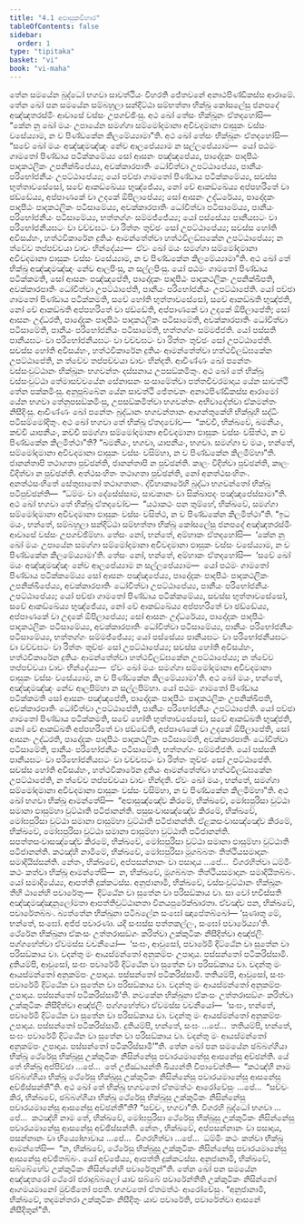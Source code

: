 ```yaml
---
title: "4.1 අඵාසුකවිහාර"
tableOfContents: false
sidebar:
  order: 1
type: "tipitaka"
basket: "vi"
book: "vi-maha"
---
```



<DynamicBreadcrumb />

<Division number="209" book="vi-maha">

<Paragraph number="953" book="vi-maha">
තේන සමයේන බුද්ධෝ භගවා සාවත්ථියං විහරති ජේතවනේ අනාථපිණ්ඩිකස්ස ආරාමේ. තේන ඛෝ පන සමයේන සම්බහුලා සන්දිට්ඨා සම්භත්තා භික්ඛූ කෝසලේසු ජනපදේ අඤ්ඤතරස්මිං ආවාසේ වස්සං උපගච්ඡිංසු. අථ ඛෝ තේසං භික්ඛූනං ඒතදහෝසි—  “කේන නු ඛෝ මයං උපායේන සමග්ගා සම්මෝදමානා අවිවදමානා ඵාසුකං වස්සං වසේය්‍යාම, න ච පිණ්ඩකේන කිලමේය්‍යාමා”ති. අථ ඛෝ තේසං භික්ඛූනං ඒතදහෝසි—  “සචේ ඛෝ මයං අඤ්ඤමඤ්ඤං නේව ආලපේය්‍යාම න සල්ලපේය්‍යාම—  යෝ පඨමං ගාමතෝ පිණ්ඩාය පටික්කමේය්‍ය සෝ ආසනං පඤ්ඤපේය්‍ය, පාදෝදකං පාදපීඨං පාදකථලිකං උපනික්ඛිපේය්‍ය, අවක්කාරපාතිං ධෝවිත්වා උපට්ඨාපේය්‍ය, පානීයං පරිභෝජනීයං උපට්ඨාපේය්‍ය; යෝ පච්ඡා ගාමතෝ පිණ්ඩාය පටික්කමේය්‍ය, සචස්ස භුත්තාවසේසෝ, සචේ ආකඞ්ඛේය්‍ය භුඤ්ජේය්‍ය, නෝ චේ ආකඞ්ඛේය්‍ය අප්පහරිතේ වා ඡඩ්ඩේය්‍ය, අප්පාණකේ වා උදකේ ඕපිලාපේය්‍ය; සෝ ආසනං උද්ධරේය්‍ය, පාදෝදකං පාදපීඨං පාදකථලිකං පටිසාමේය්‍ය, අවක්කාරපාතිං ධෝවිත්වා පටිසාමේය්‍ය, පානීයං පරිභෝජනීයං පටිසාමේය්‍ය, භත්තග්ගං සම්මජ්ජේය්‍ය; යෝ පස්සේය්‍ය පානීයඝටං වා පරිභෝජනීයඝටං වා වච්චඝටං වා රිත්තං තුච්ඡං සෝ උපට්ඨාපේය්‍ය; සචස්ස හෝති අවිසය්හං, හත්ථවිකාරේන දුතියං ආමන්තේත්වා හත්ථවිලඞ්ඝකේන උපට්ඨාපේය්‍ය; න ත්වේව තප්පච්චයා වාචං භින්දේය්‍ය—  ඒවං ඛෝ මයං සමග්ගා සම්මෝදමානා අවිවදමානා ඵාසුකං වස්සං වසේය්‍යාම, න ච පිණ්ඩකේන කිලමේය්‍යාමා”ති.
</Paragraph>

<Paragraph number="954" book="vi-maha">
අථ ඛෝ තේ භික්ඛූ අඤ්ඤමඤ්ඤං නේව ආලපිංසු, න සල්ලපිංසු. යෝ පඨමං ගාමතෝ පිණ්ඩාය පටික්කමති, සෝ ආසනං පඤ්ඤපේති, පාදෝදකං පාදපීඨං පාදකථලිකං උපනික්ඛිපති, අවක්කාරපාතිං ධෝවිත්වා උපට්ඨාපේති, පානීයං පරිභෝජනීයං උපට්ඨාපේති. යෝ පච්ඡා ගාමතෝ පිණ්ඩාය පටික්කමති, සචේ හෝති භුත්තාවසේසෝ, සචේ ආකඞ්ඛති භුඤ්ජති, නෝ චේ ආකඞ්ඛති අප්පහරිතේ වා ඡඩ්ඩේති, අප්පාණකේ වා උදකේ ඕපිලාපේති; සෝ ආසනං උද්ධරති, පාදෝදකං පාදපීඨං පාදකථලිකං පටිසාමේති, අවක්කාරපාතිං ධෝවිත්වා පටිසාමේති, පානීයං පරිභෝජනීයං පටිසාමේති, භත්තග්ගං සම්මජ්ජති. යෝ පස්සති පානීයඝටං වා පරිභෝජනීයඝටං වා වච්චඝටං වා රිත්තං තුච්ඡං සෝ උපට්ඨාපේති. සචස්ස හෝති අවිසය්හං, හත්ථවිකාරේන දුතියං ආමන්තේත්වා හත්ථවිලඞ්ඝකේන උපට්ඨාපේති, න ත්වේව තප්පච්චයා වාචං භින්දති.
</Paragraph>

<Paragraph number="955" book="vi-maha">
ආචිණ්ණං ඛෝ පනේතං වස්සංවුට්ඨානං භික්ඛූනං භගවන්තං දස්සනාය උපසඞ්කමිතුං. අථ ඛෝ තේ භික්ඛූ වස්සංවුට්ඨා තේමාසච්චයේන සේනාසනං සංසාමේත්වා පත්තචීවරමාදාය යේන සාවත්ථි තේන පක්කමිංසු. අනුපුබ්බේන යේන සාවත්ථි ජේතවනං අනාථපිණ්ඩිකස්ස ආරාමෝ යේන භගවා තේනුපසඞ්කමිංසු, උපසඞ්කමිත්වා භගවන්තං අභිවාදේත්වා ඒකමන්තං නිසීදිංසු. ආචිණ්ණං ඛෝ පනේතං බුද්ධානං භගවන්තානං ආගන්තුකේහි භික්ඛූහි සද්ධිං පටිසම්මෝදිතුං. අථ ඛෝ භගවා තේ භික්ඛූ ඒතදවෝච—  “කච්චි, භික්ඛවේ, ඛමනීයං, කච්චි යාපනීයං, කච්චි සමග්ගා සම්මෝදමානා අවිවදමානා ඵාසුකං වස්සං වසිත්ථ, න ච පිණ්ඩකේන කිලමිත්ථා”ති? “ඛමනීයං, භගවා, යාපනීයං, භගවා. සමග්ගා ච මයං, භන්තේ, සම්මෝදමානා අවිවදමානා ඵාසුකං වස්සං වසිම්හා, න ච පිණ්ඩකේන කිලමිම්හා”ති. ජානන්තාපි තථාගතා පුච්ඡන්ති, ජානන්තාපි න පුච්ඡන්ති. කාලං විදිත්වා පුච්ඡන්ති, කාලං විදිත්වා න පුච්ඡන්ති. අත්ථසංහිතං තථාගතා පුච්ඡන්ති, නෝ අනත්ථසංහිතං. අනත්ථසංහිතේ සේතුඝාතෝ තථාගතානං. ද්වීහාකාරේහි බුද්ධා භගවන්තෝ භික්ඛූ පටිපුච්ඡන්ති—  “ධම්මං වා දේසේස්සාම, සාවකානං වා සික්ඛාපදං පඤ්ඤපේස්සාමා”ති. අථ ඛෝ භගවා තේ භික්ඛූ ඒතදවෝච—  “යථාකථං පන තුම්හේ, භික්ඛවේ, සමග්ගා සම්මෝදමානා අවිවදමානා ඵාසුකං වස්සං වසිත්ථ, න ච පිණ්ඩකේන කිලමිත්ථා”ති.
</Paragraph>

<Paragraph number="956" book="vi-maha">
“ඉධ මයං, භන්තේ, සම්බහුලා සන්දිට්ඨා සම්භත්තා භික්ඛූ කෝසලේසු ජනපදේ අඤ්ඤතරස්මිං ආවාසේ වස්සං උපගච්ඡිම්හා. තේසං නෝ, භන්තේ, අම්හාකං ඒතදහෝසි—  ‘කේන නු ඛෝ මයං උපායේන සමග්ගා සම්මෝදමානා අවිවදමානා ඵාසුකං වස්සං වසේය්‍යාම, න ච පිණ්ඩකේන කිලමේය්‍යාමා’ති. තේසං නෝ, භන්තේ, අම්හාකං ඒතදහෝසි—  ‘සචේ ඛෝ මයං අඤ්ඤමඤ්ඤං නේව ආලපේය්‍යාම න සල්ලපේය්‍යාම—  යෝ පඨමං ගාමතෝ පිණ්ඩාය පටික්කමේය්‍ය සෝ ආසනං පඤ්ඤපේය්‍ය, පාදෝදකං පාදපීඨං පාදකථලිකං උපනික්ඛිපේය්‍ය, අවක්කාරපාතිං ධෝවිත්වා උපට්ඨාපේය්‍ය, පානීයං පරිභෝජනීයං උපට්ඨාපේය්‍ය; යෝ පච්ඡා ගාමතෝ පිණ්ඩාය පටික්කමේය්‍ය, සචස්ස භුත්තාවසේසෝ, සචේ ආකඞ්ඛේය්‍ය භුඤ්ජේය්‍ය, නෝ චේ ආකඞ්ඛේය්‍ය අප්පහරිතේ වා ඡඩ්ඩේය්‍ය, අප්පාණකේ වා උදකේ ඕපිලාපේය්‍ය; සෝ ආසනං උද්ධරේය්‍ය, පාදෝදකං පාදපීඨං පාදකථලිකං පටිසාමේය්‍ය, අවක්කාරපාතිං ධෝවිත්වා පටිසාමේය්‍ය, පානීයං පරිභෝජනීයං පටිසාමේය්‍ය, භත්තග්ගං සම්මජ්ජේය්‍ය; යෝ පස්සේය්‍ය පානීයඝටං වා පරිභෝජනීයඝටං වා වච්චඝටං වා රිත්තං තුච්ඡං සෝ උපට්ඨාපේය්‍ය; සචස්ස හෝති අවිසය්හං, හත්ථවිකාරේන දුතියං ආමන්තේත්වා හත්ථවිලඞ්ඝකේන උපට්ඨාපේය්‍ය; න ත්වේව තප්පච්චයා වාචං භින්දේය්‍ය—  ඒවං ඛෝ මයං සමග්ගා සම්මෝදමානා අවිවදමානා ඵාසුකං වස්සං වසේය්‍යාම, න ච පිණ්ඩකේන කිලමේය්‍යාමා’ති. අථ ඛෝ මයං, භන්තේ, අඤ්ඤමඤ්ඤං නේව ආලපිම්හා න සල්ලපිම්හා. යෝ පඨමං ගාමතෝ පිණ්ඩාය පටික්කමති සෝ ආසනං පඤ්ඤපේති, පාදෝදකං පාදපීඨං පාදකථලිකං උපනික්ඛිපති, අවක්කාරපාතිං ධෝවිත්වා උපට්ඨාපේති, පානීයං පරිභෝජනීයං උපට්ඨාපේති. යෝ පච්ඡා ගාමතෝ පිණ්ඩාය පටික්කමති, සචේ හෝති භුත්තාවසේසෝ, සචේ ආකඞ්ඛති භුඤ්ජති, නෝ චේ ආකඞ්ඛති අප්පහරිතේ වා ඡඩ්ඩේති, අප්පාණකේ වා උදකේ ඕපිලාපේති, සෝ ආසනං උද්ධරති, පාදෝදකං පාදපීඨං පාදකථලිකං පටිසාමේති, අවක්කාරපාතිං ධෝවිත්වා පටිසාමේති, පානීයං පරිභෝජනීයං පටිසාමේති, භත්තග්ගං සම්මජ්ජති. යෝ පස්සති පානීයඝටං වා පරිභෝජනීයඝටං වා වච්චඝටං වා රිත්තං තුච්ඡං සෝ උපට්ඨාපේති. සචස්ස හෝති අවිසය්හං, හත්ථවිකාරේන දුතියං ආමන්තේත්වා හත්ථවිලඞ්ඝකේන උපට්ඨාපේති, න ත්වේව තප්පච්චයා වාචං භින්දති. ඒවං ඛෝ මයං, භන්තේ, සමග්ගා සම්මෝදමානා අවිවදමානා ඵාසුකං වස්සං වසිම්හා, න ච පිණ්ඩකේන කිලමිම්හා”ති.
</Paragraph>

<Paragraph number="957" book="vi-maha">
අථ ඛෝ භගවා භික්ඛූ ආමන්තේසි—  “අඵාසුඤ්ඤේව කිරමේ, භික්ඛවේ, මෝඝපුරිසා වුට්ඨා සමානා ඵාසුම්හා වුට්ඨාති පටිජානන්ති. පසුසංවාසඤ්ඤේව කිරමේ, භික්ඛවේ, මෝඝපුරිසා වුට්ඨා සමානා ඵාසුම්හා වුට්ඨාති පටිජානන්ති. ඒළකසංවාසඤ්ඤේව කිරමේ, භික්ඛවේ, මෝඝපුරිසා වුට්ඨා සමානා ඵාසුම්හා වුට්ඨාති පටිජානන්ති. සපත්තසංවාසඤ්ඤේව කිරමේ, භික්ඛවේ, මෝඝපුරිසා වුට්ඨා සමානා ඵාසුම්හා වුට්ඨාති පටිජානන්ති. කථඤ්හි නාමිමේ, භික්ඛවේ, මෝඝපුරිසා මූගබ්බතං තිත්ථියසමාදානං සමාදියිස්සන්ති. නේතං, භික්ඛවේ, අප්පසන්නානං වා පසාදාය …පේ…  විගරහිත්වා ධම්මිං කථං කත්වා භික්ඛූ ආමන්තේසි—  න, භික්ඛවේ, මූගබ්බතං තිත්ථියසමාදානං සමාදියිතබ්බං. යෝ සමාදියේය්‍ය, ආපත්ති දුක්කටස්ස. අනුජානාමි, භික්ඛවේ, වස්සංවුට්ඨානං භික්ඛූනං තීහි ඨානේහි පවාරේතුං—  දිට්ඨේන වා සුතේන වා පරිසඞ්කාය වා. සා වෝ භවිස්සති අඤ්ඤමඤ්ඤානුලෝමතා ආපත්තිවුට්ඨානතා විනයපුරේක්ඛාරතා. ඒවඤ්ච පන, භික්ඛවේ, පවාරේතබ්බං. බ්‍යත්තේන භික්ඛුනා පටිබලේන සංඝෝ ඤාපේතබ්බෝ—
</Paragraph>

</Division>
<Division number="210" book="vi-maha">

<Paragraph number="958" book="vi-maha">
‘සුණාතු මේ, භන්තේ, සංඝෝ. අජ්ජ පවාරණා. යදි සංඝස්ස පත්තකල්ලං, සංඝෝ පවාරේය්‍යා’ති.
</Paragraph>

<Paragraph number="959" book="vi-maha">
ථේරේන භික්ඛුනා ඒකංසං උත්තරාසඞ්ගං කරිත්වා උක්කුටිකං නිසීදිත්වා අඤ්ජලිං පග්ගහේත්වා ඒවමස්ස වචනීයෝ—  ‘සංඝං, ආවුසෝ, පවාරේමි දිට්ඨේන වා සුතේන වා පරිසඞ්කාය වා. වදන්තු මං ආයස්මන්තෝ අනුකම්පං උපාදාය. පස්සන්තෝ පටිකරිස්සාමි. දුතියම්පි, ආවුසෝ, සංඝං පවාරේමි දිට්ඨේන වා සුතේන වා පරිසඞ්කාය වා. වදන්තු මං ආයස්මන්තෝ අනුකම්පං උපාදාය. පස්සන්තෝ පටිකරිස්සාමි. තතියම්පි, ආවුසෝ, සංඝං පවාරේමි දිට්ඨේන වා සුතේන වා පරිසඞ්කාය වා. වදන්තු මං ආයස්මන්තෝ අනුකම්පං උපාදාය. පස්සන්තෝ පටිකරිස්සාමී’ති.
</Paragraph>

<Paragraph number="960" book="vi-maha">
නවකේන භික්ඛුනා ඒකංසං උත්තරාසඞ්ගං කරිත්වා උක්කුටිකං නිසීදිත්වා අඤ්ජලිං පග්ගහේත්වා ඒවමස්ස වචනීයෝ—  ‘සංඝං, භන්තේ, පවාරේමි දිට්ඨේන වා සුතේන වා පරිසඞ්කාය වා. වදන්තු මං ආයස්මන්තෝ අනුකම්පං උපාදාය. පස්සන්තෝ පටිකරිස්සාමි. දුතියම්පි, භන්තේ, සංඝං …පේ…  තතියම්පි, භන්තේ, සංඝං පවාරේමි දිට්ඨේන වා සුතේන වා පරිසඞ්කාය වා. වදන්තු මං ආයස්මන්තෝ අනුකම්පං උපාදාය. පස්සන්තෝ පටිකරිස්සාමී’”ති.
</Paragraph>

</Division>
<Division number="211" book="vi-maha">

<Paragraph number="961" book="vi-maha">
තේන ඛෝ පන සමයේන ඡබ්බග්ගියා භික්ඛූ ථේරේසු භික්ඛූසු උක්කුටිකං නිසින්නේසු පවාරයමානේසු ආසනේසු අච්ඡන්ති. යේ තේ භික්ඛූ අප්පිච්ඡා …පේ…  තේ උජ්ඣායන්ති ඛිය්‍යන්ති විපාචේන්ති—  “කථඤ්හි නාම ඡබ්බග්ගියා භික්ඛූ ථේරේසු භික්ඛූසු උක්කුටිකං නිසින්නේසු පවාරයමානේසු ආසනේසු අච්ඡිස්සන්තී”ති. අථ ඛෝ තේ භික්ඛූ භගවතෝ ඒතමත්ථං ආරෝචේසුං …පේ…  “සච්චං කිර, භික්ඛවේ, ඡබ්බග්ගියා භික්ඛූ ථේරේසු භික්ඛූසු උක්කුටිකං නිසින්නේසු පවාරයමානේසු ආසනේසු අච්ඡන්තී”ති? “සච්චං, භගවා”ති. විගරහි බුද්ධෝ භගවා …පේ…  කථඤ්හි නාම තේ, භික්ඛවේ, මෝඝපුරිසා ථේරේසු භික්ඛූසු උක්කුටිකං නිසින්නේසු පවාරයමානේසු ආසනේසු අච්ඡිස්සන්ති. නේතං, භික්ඛවේ, අප්පසන්නානං වා පසාදාය, පසන්නානං වා භිය්‍යෝභාවාය …පේ…  විගරහිත්වා …පේ…  ධම්මිං කථං කත්වා භික්ඛූ ආමන්තේසි—  “න, භික්ඛවේ, ථේරේසු භික්ඛූසු උක්කුටිකං නිසින්නේසු පවාරයමානේසු ආසනේසු අච්ඡිතබ්බං. යෝ අච්ඡේය්‍ය, ආපත්ති දුක්කටස්ස. අනුජානාමි, භික්ඛවේ, සබ්බේහේව උක්කුටිකං නිසින්නේහි පවාරේතුන්”ති.
</Paragraph>

<Paragraph number="962" book="vi-maha">
තේන ඛෝ පන සමයේන අඤ්ඤතරෝ ථේරෝ ජරාදුබ්බලෝ යාව සබ්බේ පවාරේන්තීති උක්කුටිකං නිසින්නෝ ආගමයමානෝ මුච්ඡිතෝ පපති. භගවතෝ ඒතමත්ථං ආරෝචේසුං. “අනුජානාමි, භික්ඛවේ, තදමන්තරා උක්කුටිකං නිසීදිතුං යාව පවාරේති, පවාරේත්වා ආසනේ නිසීදිතුන්”ති.
</Paragraph>
</Division>